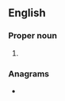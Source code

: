 {{also|zech}}
==English==

===Proper noun===
{{en-proper noun}}

# {{abbreviation of|Zechariah|lang=en}}

===Anagrams===
* {{l|en|chez}}